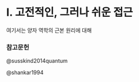 # I. 고전적인, 그러나 쉬운 접근 {.unnumbered}


여기서는 양자 역학의 근본 원리에 대해

### 참고문헌
::: {#refs}

@susskind2014quantum

@shankar1994

:::
